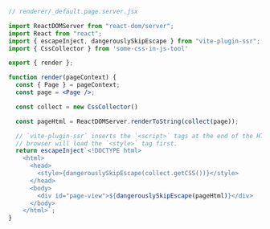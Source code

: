 
<CSSinJSTool prefix="Some CSS-in-JS tools allows us to" />

```jsx
// renderer/_default.page.server.jsx

import ReactDOMServer from "react-dom/server";
import React from "react";
import { escapeInject, dangerouslySkipEscape } from "vite-plugin-ssr";
import { CssCollector } from 'some-css-in-js-tool'

export { render };

function render(pageContext) {
  const { Page } = pageContext;
  const page = <Page />;

  const collect = new CssCollector()

  const pageHtml = ReactDOMServer.renderToString(collect(page));

  // `vite-plugin-ssr` inserts the `<script>` tags at the end of the HTML; the
  // browser will load the `<style>` tag first.
  return escapeInject`<!DOCTYPE html>
    <html>
      <head>
        <style>{dangerouslySkipEscape(collect.getCSS())}</style>
      </head>
      <body>
        <div id="page-view">${dangerouslySkipEscape(pageHtml)}</div>
      </body>
    </html>`;
}
```

